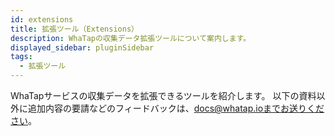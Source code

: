 ```yaml
---
id: extensions
title: 拡張ツール（Extensions）
description: WhaTapの収集データ拡張ツールについて案内します。
displayed_sidebar: pluginSidebar
tags:
  - 拡張ツール
---
```


<!-- 
확장 도구 / 플러그인 
-->

WhaTapサービスの収集データを拡張できるツールを紹介します。 以下の資料以外に追加内容の要請などのフィードバックは、docs@whatap.ioまでお送りください。


<DocCardList/>
